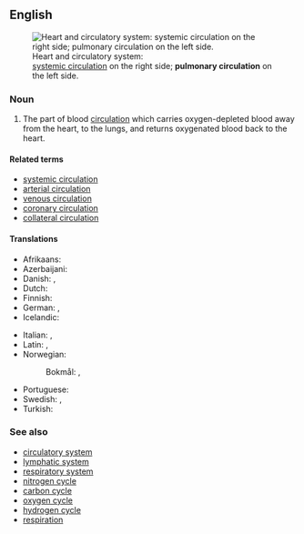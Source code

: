 ==English==
[[File:Circulatory system SMIL.svg|thumbnail|Heart and circulatory system:<br>[[systemic circulation]] on the right side; '''pulmonary circulation''' on the left side.]]

===Noun===
{{en-noun}}

# {{lb|en|anatomy}} The part of blood [[circulation]] which carries oxygen-depleted blood away from the heart, to the lungs, and returns oxygenated blood back to the heart.

====Related terms====
* [[systemic circulation]]
* [[arterial circulation]]
* [[venous circulation]]
* [[coronary circulation]]
* [[collateral circulation]]

====Translations====
{{trans-top|part of blood circulation}}
* Afrikaans: {{t|af|pulmonêre sirkulasie}}
* Azerbaijani: {{t|az|kiçik qan dövranı}}
* Danish: {{t|da|det lille kredsløb|n}}, {{t|da|lungekredsløbet|n}}
* Dutch: {{t|nl|kleine bloedsomloop|m}}
* Finnish: {{t+|fi|pieni verenkierto}}
* German: {{t|de|kleiner Blutkreislauf|m}}, {{t|de|Lungenkreislauf|m}}
* Icelandic: {{t|is|lungnablóðrás|f}}
{{trans-mid}}
* Italian: {{t|it|piccola circolazione|f}}, {{t|it|circolazione polmonare|f}}
* Latin: {{t|la|circulatio pulmonalis}}, {{t|la|circulatio minor}}
* Norwegian:
*: Bokmål: {{t|nb|lille kretsløp|n}}, {{t|nb|lungekretsløpet|n}}
* Portuguese: {{t|pt|circulação pulmonar|f}}
* Swedish: {{t|sv|lilla kretsloppet|n}}, {{t|sv|lungkretsloppet|n}}
* Turkish: {{t+|tr|küçük kan dolaşımı}}
{{trans-bottom}}

===See also===
* [[circulatory system]]
* [[lymphatic system]]
* [[respiratory system]]
* [[nitrogen cycle]]
* [[carbon cycle]]
* [[oxygen cycle]]
* [[hydrogen cycle]]
* [[respiration]]